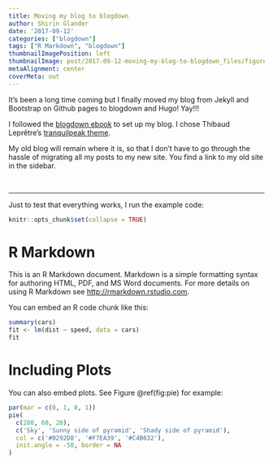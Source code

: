 ```yaml
---
title: Moving my blog to blogdown
author: Shirin Glander
date: '2017-09-12'
categories: ["blogdown"]
tags: ["R Markdown", "blogdown"]
thumbnailImagePosition: left
thumbnailImage: post/2017-09-12-moving-my-blog-to-blogdown_files/figure-html/pie-1.png
metaAlignment: center
coverMeta: out
---
```


It's been a long time coming but I finally moved my blog from Jekyll and Bootstrap on Github pages to blogdown and Hugo! Yay!!!

I followed the [blogdown ebook](https://bookdown.org/yihui/blogdown/) to set up my blog. I chose Thibaud Leprêtre's [tranquilpeak theme](https://themes.gohugo.io/hugo-tranquilpeak-theme/).

My old blog will remain where it is, so that I don't have to go through the hassle of migrating all my posts to my new site. You find a link to my old site in the sidebar.

<br>

---

Just to test that everything works, I run the example code:

```r
knitr::opts_chunk$set(collapse = TRUE)
```

# R Markdown

This is an R Markdown document. Markdown is a simple formatting syntax for authoring HTML, PDF, and MS Word documents. For more details on using R Markdown see <http://rmarkdown.rstudio.com>.

You can embed an R code chunk like this:

```r
summary(cars)
fit <- lm(dist ~ speed, data = cars)
fit
```

# Including Plots

You can also embed plots. See Figure \@ref(fig:pie) for example:

```r
par(mar = c(0, 1, 0, 1))
pie(
  c(280, 60, 20),
  c('Sky', 'Sunny side of pyramid', 'Shady side of pyramid'),
  col = c('#0292D8', '#F7EA39', '#C4B632'),
  init.angle = -50, border = NA
)
```

